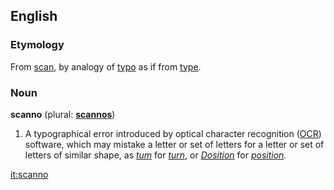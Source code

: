 ==English==
===Etymology===
From [[scan]], by analogy of [[typo]] as if from [[type]].

===Noun===
'''scanno''' (plural: '''[[scannos]]''') <!-- not 'scannoes', again by analogy from 'typo' -->
# A typographical error introduced by optical character recognition ([[OCR]]) software, which may mistake a letter or set of letters for a letter or set of letters of similar shape, as ''[[tum]]'' for ''[[turn]]'', or ''[[google:Dosition|Dosition]]'' for ''[[position]].''

[[it:scanno]]